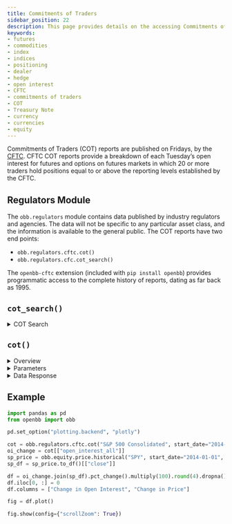 ```yaml
---
title: Commitments of Traders
sidebar_position: 22
description: This page provides details on the accessing Commitments of Traders reports with the OpenBB Platform, published by the CFTC weekly. There are explanations of the query parameters and data response, as well as examples for use.
keywords:
- futures
- commodities
- index
- indices
- positioning
- dealer
- hedge
- open interest
- CFTC
- commitments of traders
- COT
- Treasury Note
- currency
- currencies
- equity
---
```



<HeadTitle title="Commitments of Traders - User Guides | OpenBB Platform Docs" />

Commitments of Traders (COT) reports are published on Fridays, by the [CFTC](https://www.cftc.gov/MarketReports/CommitmentsofTraders/index.htm). CFTC COT reports provide a breakdown of each Tuesday’s open interest for futures and options on futures markets in which 20 or more traders hold positions equal to or above the reporting levels established by the CFTC.

## Regulators Module

The `obb.regulators` module contains data published by industry regulators and agencies. The data will not be specific to any particular asset class, and the information is available to the general public. The COT reports have two end points:

- `obb.regulators.cftc.cot()`
- `obb.regulators.cfc.cot_search()`

The `openbb-cftc` extension (included with `pip install openbb`) provides programmatic access to the complete history of reports, dating as far back as 1995.

## `cot_search()`

<details>
<summary mdxType="summary">COT Search</summary>

The `obb.regulators.cftc.cot_search()` endpoint is a curated list of current reports. The list can be searched by partial match - i.e., "resources" - and they are classified under categories and subcategories. Get the whole list with an empty query.

Indices - S&P 500, Nasdaq 100, Dow Jones Industrial Average, Russell 1000 & 2000, VIX, Bloomberg Commodity Index, etc. - can be found with the keyword "index".

The example below shows all the S&P reports.

```python
reports = obb.regulators.cftc.cot_search("s&p").to_df()
```

| code   | name                           | commodity_name                | category              | subcategory   |
|:-------|:-------------------------------|:------------------------------|:----------------------|:--------------|
| 43874A | S&P 500 ANNUAL DIVIDEND INDEX  | DIVIDEND INDICES              | FINANCIAL INSTRUMENTS | STOCK INDICES |
| 43874Q | S&P 500 QUARTERLY DIVIDEND IND | DIVIDEND INDICES              | FINANCIAL INSTRUMENTS | STOCK INDICES |
| 13874I | E-MINI S&P TECHNOLOGY INDEX    | S&P BROAD BASED STOCK INDICES | FINANCIAL INSTRUMENTS | STOCK INDICES |
| 138748 | E-MINI S&P CONSU STAPLES INDEX | S&P BROAD BASED STOCK INDICES | FINANCIAL INSTRUMENTS | STOCK INDICES |
| 13874A | E-MINI S&P 500                 | S&P BROAD BASED STOCK INDICES | FINANCIAL INSTRUMENTS | STOCK INDICES |
| 138749 | E-MINI S&P ENERGY INDEX        | S&P BROAD BASED STOCK INDICES | FINANCIAL INSTRUMENTS | STOCK INDICES |
| 13874W | ADJUSTED INT RATE S&P 500 TOTL | S&P BROAD BASED STOCK INDICES | FINANCIAL INSTRUMENTS | STOCK INDICES |
| 13874+ | S&P 500 Consolidated           | S&P BROAD BASED STOCK INDICES | FINANCIAL INSTRUMENTS | STOCK INDICES |
| 13874C | E-MINI S&P FINANCIAL INDEX     | S&P BROAD BASED STOCK INDICES | FINANCIAL INSTRUMENTS | STOCK INDICES |
| 33874A | E-MINI S&P 400 STOCK INDEX     | S&P BROAD BASED STOCK INDICES | FINANCIAL INSTRUMENTS | STOCK INDICES |
| 13874U | MICRO E-MINI S&P 500 INDEX     | S&P BROAD BASED STOCK INDICES | FINANCIAL INSTRUMENTS | STOCK INDICES |
| 13874J | E-MINI S&P UTILITIES INDEX     | S&P BROAD BASED STOCK INDICES | FINANCIAL INSTRUMENTS | STOCK INDICES |
| 13874R | E-MINI S&P REAL ESTATE INDEX   | S&P BROAD BASED STOCK INDICES | FINANCIAL INSTRUMENTS | STOCK INDICES |

</details>

## `cot()`

<details>
<summary mdxType="summary">Overview</summary>

The weekly reports are returned as a flat timeseries. The `id` parameter accepts a flexible input, using the "code" provides an exact match returning the complete history. See the Parameters section below for more information on entering symbols.

```python
sp = obb.regulators.cftc.cot("13874+")

# Display the change in open interest from the previous week, limiting to the last 5 reports.
sp.to_df().T.filter(like="change_in", axis=0).iloc[:,-5:]
```

|                             |   2024-10-15 |   2024-10-22 |   2024-10-29 |   2024-11-05 |   2024-11-12 |
|:----------------------------|-------------:|-------------:|-------------:|-------------:|-------------:|
| change_in_open_interest_all |        88416 |       -95881 |        35345 |       -28290 |       242306 |
| change_in_noncomm_long_all  |        22828 |        11329 |         7547 |        11680 |         -900 |
| change_in_noncomm_short_all |        -6723 |         3364 |       -43078 |       -44221 |        82742 |
| change_in_noncomm_spead_all |        29860 |       -46828 |        48684 |       -12005 |        83965 |
| change_in_comm_long_all     |        23939 |       -48592 |       -30357 |       -28563 |       140423 |
| change_in_comm_short_all    |        65620 |       -47838 |        38124 |        29856 |        76404 |
| change_in_tot_rept_long_all |        76627 |       -84092 |        25874 |       -28888 |       223488 |
| change_in_tot_rept_short    |        88757 |       -91302 |        43730 |       -26370 |       243111 |
| change_in_nonrept_long_all  |        11789 |       -11790 |         9471 |          598 |        18818 |
| change_in_nonrept_short_all |         -341 |        -4579 |        -8385 |        -1921 |         -805 |

:::note

:::

</details>

<details>
<summary mdxType="summary">Parameters</summary>

The parameters here will alter the type of report returned. Use `start_date` and `end_date` to request specific historical windows.

<details>
<summary mdxType="summary">`id: str`</summary>

The `id` parameter will accept different inputs:

- A "code" - i.e, "13874A" - which can be mapped using `cot_search()`, and can be any valid CFTC market contract code. This should be an exact match.
- A commodity name, category, or subcategory - i.e, "precious metals" for palladium, platinum, silver, and gold.
- A partial name match - i.e, "russell", "nasdaq", "japanese yen"
- "all" - returns all reports associated with the `report_type`, for the most recent date.

</details>

<details>
<summary mdxType="summary">`futures_only: bool = False`</summary>

When `True`, returns the futures-only report. Default is False, for the combined (futures and options) report.

</details>

<details>
<summary mdxType="summary">`report_type: Literal["legacy", "disaggregated", "financial", "supplemental"] = "legacy"`</summary>

The Legacy report is broken down by exchange with reported open interest by three trader classifications:
- commercial
- non-commercial
- non-reportable

Disaggregated reports are broken down by Agriculture and Natural Resource contracts, groups reportable open interest positions into four classifications:
- Producer/Merchant
- Swap Dealers
- Managed Money
- Other Reportables

The Traders in Financial Futures (TFF) report includes financial contracts, and the reported open interest has five classifications:
- Dealer
- Asset Manager
- Leveraged Money
- Other Reportables
- Non-Reportables

<details>
<summary mdxType="summary">Supplemental Explanation</summary>

:::info
Excerpt below is from the explanatory notes on the CFTC's [website](https://www.cftc.gov/MarketReports/CommitmentsofTraders/ExplanatoryNotes/index.htm)
:::

Based on the information contained in the report of futures-and-options combined in the short format, the Supplemental report shows an additional category of “Index Traders” in selected agricultural markets. These traders are drawn from the noncommercial and commercial categories. The noncommercial category includes positions of managed funds, pension funds, and other investors that are generally seeking exposure to a broad index of commodity prices as an asset class in an unleveraged and passively-managed manner. The commercial category includes positions for entities whose trading predominantly reflects hedging of over-the-counter transactions involving commodity indices—for example, a swap dealer holding long futures positions to hedge a short commodity index exposure opposite institutional traders, such as pension funds.

All of these traders—whether coming from the noncommercial or commercial categories—are generally replicating a commodity index by establishing long futures positions in the component markets and then rolling those positions forward from future to future using a fixed methodology. Some traders assigned to the Index Traders category are engaged in other futures activity that could not be disaggregated. As a result, the Index Traders category, which is typically made up of traders with long-only futures positions replicating an index, will include some long and short positions where traders have multi-dimensional trading activities, the preponderance of which is index trading. Likewise, the Index Traders category will not include some traders who are engaged in index trading, but for whom it does not represent a substantial part of their overall trading activity.

</details>

</details>

</details>

<details>
<summary mdxType="summary">Data Response</summary>

:::info
The number of fields returned will vary greatly (up to nearly 200) depending on the type of report and CFTC market contract. Numbers are generally categorized as below, in brackets is a key for isolating each group.

- Positions ('positions')
- Percent of open interest ('pct')
- Change in open interest ('change')
- Number of traders ('traders')
- Concentration Ratios ('conc')

See the CFTC's [website](https://www.cftc.gov/MarketReports/CommitmentsofTraders/ExplanatoryNotes/index.htm) for a detailed explanation of each.
:::

<details>
<summary mdxType="summary">Legacy Report Fields</summary>

```python
[
    "date",
    "report_week",
    "market_and_exchange_names",
    "cftc_contract_market_code",
    "cftc_market_code",
    "cftc_region_code",
    "cftc_commodity_code",
    "commodity",
    "commodity_group",
    "commodity_subgroup",
    "futonly_or_combined",
    "contract_units",
    "id",
    "contract_market_name",
    "open_interest_all",
    "noncomm_positions_long_all",
    "noncomm_positions_short_all",
    "noncomm_postions_spread_all",
    "comm_positions_long_all",
    "comm_positions_short_all",
    "tot_rept_positions_long_all",
    "tot_rept_positions_short",
    "nonrept_positions_long_all",
    "nonrept_positions_short_all",
    "open_interest_old",
    "noncomm_positions_long_old",
    "noncomm_positions_short_old",
    "noncomm_positions_spread",
    "comm_positions_long_old",
    "comm_positions_short_old",
    "tot_rept_positions_long_old",
    "tot_rept_positions_short_1",
    "nonrept_positions_long_old",
    "nonrept_positions_short_old",
    "open_interest_other",
    "noncomm_positions_long_other",
    "noncomm_positions_short_other",
    "noncomm_positions_spread_1",
    "comm_positions_long_other",
    "comm_positions_short_other",
    "tot_rept_positions_long_other",
    "tot_rept_positions_short_2",
    "nonrept_positions_long_other",
    "nonrept_positions_short_other",
    "change_in_open_interest_all",
    "change_in_noncomm_long_all",
    "change_in_noncomm_short_all",
    "change_in_noncomm_spead_all",
    "change_in_comm_long_all",
    "change_in_comm_short_all",
    "change_in_tot_rept_long_all",
    "change_in_tot_rept_short",
    "change_in_nonrept_long_all",
    "change_in_nonrept_short_all",
    "pct_of_open_interest_all",
    "pct_of_oi_noncomm_long_all",
    "pct_of_oi_noncomm_short_all",
    "pct_of_oi_noncomm_spread",
    "pct_of_oi_comm_long_all",
    "pct_of_oi_comm_short_all",
    "pct_of_oi_tot_rept_long_all",
    "pct_of_oi_tot_rept_short",
    "pct_of_oi_nonrept_long_all",
    "pct_of_oi_nonrept_short_all",
    "pct_of_open_interest_old",
    "pct_of_oi_noncomm_long_old",
    "pct_of_oi_noncomm_short_old",
    "pct_of_oi_noncomm_spread_1",
    "pct_of_oi_comm_long_old",
    "pct_of_oi_comm_short_old",
    "pct_of_oi_tot_rept_long_old",
    "pct_of_oi_tot_rept_short_1",
    "pct_of_oi_nonrept_long_old",
    "pct_of_oi_nonrept_short_old",
    "pct_of_open_interest_other",
    "pct_of_oi_noncomm_long_other",
    "pct_of_oi_noncomm_short_other",
    "pct_of_oi_noncomm_spread_2",
    "pct_of_oi_comm_long_other",
    "pct_of_oi_comm_short_other",
    "pct_of_oi_tot_rept_long_other",
    "pct_of_oi_tot_rept_short_2",
    "pct_of_oi_nonrept_long_other",
    "pct_of_oi_nonrept_short_other",
    "traders_tot_all",
    "traders_noncomm_long_all",
    "traders_noncomm_short_all",
    "traders_noncomm_spread_all",
    "traders_comm_long_all",
    "traders_comm_short_all",
    "traders_tot_rept_long_all",
    "traders_tot_rept_short_all",
    "traders_tot_old",
    "traders_noncomm_long_old",
    "traders_noncomm_short_old",
    "traders_noncomm_spead_old",
    "traders_comm_long_old",
    "traders_comm_short_old",
    "traders_tot_rept_long_old",
    "traders_tot_rept_short_old",
    "traders_tot_other",
    "traders_noncomm_long_other",
    "traders_noncomm_short_other",
    "traders_noncomm_spread_other",
    "traders_comm_long_other",
    "traders_comm_short_other",
    "traders_tot_rept_long_other",
    "traders_tot_rept_short_other",
    "conc_gross_le_4_tdr_long",
    "conc_gross_le_4_tdr_short",
    "conc_gross_le_8_tdr_long",
    "conc_gross_le_8_tdr_short",
    "conc_net_le_4_tdr_long_all",
    "conc_net_le_4_tdr_short_all",
    "conc_net_le_8_tdr_long_all",
    "conc_net_le_8_tdr_short_all",
    "conc_gross_le_4_tdr_long_1",
    "conc_gross_le_4_tdr_short_1",
    "conc_gross_le_8_tdr_long_1",
    "conc_gross_le_8_tdr_short_1",
    "conc_net_le_4_tdr_long_old",
    "conc_net_le_4_tdr_short_old",
    "conc_net_le_8_tdr_long_old",
    "conc_net_le_8_tdr_short_old",
    "conc_gross_le_4_tdr_long_2",
    "conc_gross_le_4_tdr_short_2",
    "conc_gross_le_8_tdr_long_2",
    "conc_gross_le_8_tdr_short_2",
    "conc_net_le_4_tdr_long_other",
    "conc_net_le_4_tdr_short_other",
    "conc_net_le_8_tdr_long_other",
    "conc_net_le_8_tdr_short_other",
]
```
</details>

<details>
<summary mdxType="summary">Disaggregated Report Fields</summary>

```python
[
    "date",
    "report_week",
    "market_and_exchange_names",
    "cftc_contract_market_code",
    "cftc_market_code",
    "cftc_region_code",
    "cftc_commodity_code",
    "cftc_subgroup_code",
    "commodity",
    "commodity_group",
    "commodity_subgroup",
    "futonly_or_combined",
    "contract_units",
    "id",
    "contract_market_name",
    "open_interest_all",
    "prod_merc_positions_long",
    "prod_merc_positions_short",
    "swap_positions_long_all",
    "swap_positions_short_all",
    "swap_positions_spread_all",
    "m_money_positions_long_all",
    "m_money_positions_short_all",
    "m_money_positions_spread",
    "other_rept_positions_long",
    "other_rept_positions_short",
    "other_rept_positions_spread",
    "tot_rept_positions_long_all",
    "tot_rept_positions_short",
    "nonrept_positions_long_all",
    "nonrept_positions_short_all",
    "open_interest_old",
    "prod_merc_positions_long_1",
    "prod_merc_positions_short_1",
    "swap_positions_long_old",
    "swap_positions_short_old",
    "swap_positions_spread_old",
    "m_money_positions_long_old",
    "m_money_positions_short_old",
    "m_money_positions_spread_1",
    "other_rept_positions_long_1",
    "other_rept_positions_short_1",
    "other_rept_positions_spread_1",
    "tot_rept_positions_long_old",
    "tot_rept_positions_short_1",
    "nonrept_positions_long_old",
    "nonrept_positions_short_old",
    "open_interest_other",
    "prod_merc_positions_long_2",
    "prod_merc_positions_short_2",
    "swap_positions_long_other",
    "swap_positions_short_other",
    "swap_positions_spread_other",
    "m_money_positions_long_other",
    "m_money_positions_short_other",
    "m_money_positions_spread_2",
    "other_rept_positions_long_2",
    "other_rept_positions_short_2",
    "other_rept_positions_spread_2",
    "tot_rept_positions_long_other",
    "tot_rept_positions_short_2",
    "nonrept_positions_long_other",
    "nonrept_positions_short_other",
    "change_in_open_interest_all",
    "change_in_prod_merc_long",
    "change_in_prod_merc_short",
    "change_in_swap_long_all",
    "change_in_swap_short_all",
    "change_in_swap_spread_all",
    "change_in_m_money_long_all",
    "change_in_m_money_short_all",
    "change_in_m_money_spread",
    "change_in_other_rept_long",
    "change_in_other_rept_short",
    "change_in_other_rept_spread",
    "change_in_tot_rept_long_all",
    "change_in_tot_rept_short",
    "change_in_nonrept_long_all",
    "change_in_nonrept_short_all",
    "pct_of_open_interest_all",
    "pct_of_oi_prod_merc_long",
    "pct_of_oi_prod_merc_short",
    "pct_of_oi_swap_long_all",
    "pct_of_oi_swap_short_all",
    "pct_of_oi_swap_spread_all",
    "pct_of_oi_m_money_long_all",
    "pct_of_oi_m_money_short_all",
    "pct_of_oi_m_money_spread",
    "pct_of_oi_other_rept_long",
    "pct_of_oi_other_rept_short",
    "pct_of_oi_other_rept_spread",
    "pct_of_oi_tot_rept_long_all",
    "pct_of_oi_tot_rept_short",
    "pct_of_oi_nonrept_long_all",
    "pct_of_oi_nonrept_short_all",
    "pct_of_open_interest_old",
    "pct_of_oi_prod_merc_long_1",
    "pct_of_oi_prod_merc_short_1",
    "pct_of_oi_swap_long_old",
    "pct_of_oi_swap_short_old",
    "pct_of_oi_swap_spread_old",
    "pct_of_oi_m_money_long_old",
    "pct_of_oi_m_money_short_old",
    "pct_of_oi_m_money_spread_1",
    "pct_of_oi_other_rept_long_1",
    "pct_of_oi_other_rept_short_1",
    "pct_of_oi_other_rept_spread_1",
    "pct_of_oi_tot_rept_long_old",
    "pct_of_oi_tot_rept_short_1",
    "pct_of_oi_nonrept_long_old",
    "pct_of_oi_nonrept_short_old",
    "pct_of_open_interest_other",
    "pct_of_oi_prod_merc_long_2",
    "pct_of_oi_prod_merc_short_2",
    "pct_of_oi_swap_long_other",
    "pct_of_oi_swap_short_other",
    "pct_of_oi_swap_spread_other",
    "pct_of_oi_m_money_long_other",
    "pct_of_oi_m_money_short_other",
    "pct_of_oi_m_money_spread_2",
    "pct_of_oi_other_rept_long_2",
    "pct_of_oi_other_rept_short_2",
    "pct_of_oi_other_rept_spread_2",
    "pct_of_oi_tot_rept_long_other",
    "pct_of_oi_tot_rept_short_2",
    "pct_of_oi_nonrept_long_other",
    "pct_of_oi_nonrept_short_other",
    "traders_tot_all",
    "traders_prod_merc_long_all",
    "traders_prod_merc_short_all",
    "traders_swap_short_all",
    "traders_m_money_short_all",
    "traders_m_money_spread_all",
    "traders_other_rept_long_all",
    "traders_other_rept_spread",
    "traders_tot_rept_long_all",
    "traders_tot_rept_short_all",
    "traders_tot_old",
    "traders_prod_merc_long_old",
    "traders_prod_merc_short_old",
    "traders_swap_short_old",
    "traders_m_money_short_old",
    "traders_m_money_spread_old",
    "traders_other_rept_long_old",
    "traders_other_rept_spread_1",
    "traders_tot_rept_long_old",
    "traders_tot_rept_short_old",
    "traders_tot_other",
    "traders_prod_merc_long_other",
    "traders_prod_merc_short_other",
    "traders_swap_long_other",
    "traders_swap_short_other",
    "traders_swap_spread_other",
    "traders_m_money_long_other",
    "traders_m_money_short_other",
    "traders_m_money_spread_other",
    "traders_other_rept_long_other",
    "traders_other_rept_short_2",
    "traders_other_rept_spread_2",
    "traders_tot_rept_long_other",
    "traders_tot_rept_short_other",
    "conc_gross_le_4_tdr_long",
    "conc_gross_le_4_tdr_short",
    "conc_gross_le_8_tdr_long",
    "conc_gross_le_8_tdr_short",
    "conc_net_le_4_tdr_long_all",
    "conc_net_le_4_tdr_short_all",
    "conc_net_le_8_tdr_long_all",
    "conc_net_le_8_tdr_short_all",
    "conc_gross_le_4_tdr_long_1",
    "conc_gross_le_4_tdr_short_1",
    "conc_gross_le_8_tdr_long_1",
    "conc_gross_le_8_tdr_short_1",
    "conc_net_le_4_tdr_long_old",
    "conc_net_le_4_tdr_short_old",
    "conc_net_le_8_tdr_long_old",
    "conc_net_le_8_tdr_short_old",
    "conc_gross_le_4_tdr_long_2",
    "conc_gross_le_4_tdr_short_2",
    "conc_gross_le_8_tdr_long_2",
    "conc_gross_le_8_tdr_short_2",
    "conc_net_le_4_tdr_long_other",
    "conc_net_le_4_tdr_short_other",
    "conc_net_le_8_tdr_long_other",
    "conc_net_le_8_tdr_short_other",
    "traders_swap_long_all",
    "traders_swap_spread_all",
    "traders_m_money_long_all",
    "traders_other_rept_short",
    "traders_swap_long_old",
    "traders_swap_spread_old",
    "traders_m_money_long_old",
    "traders_other_rept_short_1",
]
```
</details>

<details>
<summary mdxType="summary">Financial Report Fields</summary>

```python
[
    "date",
    "report_week",
    "market_and_exchange_names",
    "cftc_contract_market_code",
    "cftc_market_code",
    "cftc_region_code",
    "cftc_commodity_code",
    "cftc_subgroup_code",
    "commodity",
    "commodity_group",
    "commodity_subgroup",
    "futonly_or_combined",
    "contract_units",
    "id",
    "contract_market_name",
    "open_interest_all",
    "dealer_positions_long_all",
    "dealer_positions_short_all",
    "dealer_positions_spread_all",
    "asset_mgr_positions_long",
    "asset_mgr_positions_short",
    "asset_mgr_positions_spread",
    "lev_money_positions_long",
    "lev_money_positions_short",
    "lev_money_positions_spread",
    "other_rept_positions_long",
    "other_rept_positions_short",
    "other_rept_positions_spread",
    "tot_rept_positions_long_all",
    "tot_rept_positions_short",
    "nonrept_positions_long_all",
    "nonrept_positions_short_all",
    "change_in_open_interest_all",
    "change_in_dealer_long_all",
    "change_in_dealer_short_all",
    "change_in_dealer_spread_all",
    "change_in_asset_mgr_long",
    "change_in_asset_mgr_short",
    "change_in_asset_mgr_spread",
    "change_in_lev_money_long",
    "change_in_lev_money_short",
    "change_in_lev_money_spread",
    "change_in_other_rept_long",
    "change_in_other_rept_short",
    "change_in_other_rept_spread",
    "change_in_tot_rept_long_all",
    "change_in_tot_rept_short",
    "change_in_nonrept_long_all",
    "change_in_nonrept_short_all",
    "pct_of_open_interest_all",
    "pct_of_oi_dealer_long_all",
    "pct_of_oi_dealer_short_all",
    "pct_of_oi_dealer_spread_all",
    "pct_of_oi_asset_mgr_long",
    "pct_of_oi_asset_mgr_short",
    "pct_of_oi_asset_mgr_spread",
    "pct_of_oi_lev_money_long",
    "pct_of_oi_lev_money_short",
    "pct_of_oi_lev_money_spread",
    "pct_of_oi_other_rept_long",
    "pct_of_oi_other_rept_short",
    "pct_of_oi_other_rept_spread",
    "pct_of_oi_tot_rept_long_all",
    "pct_of_oi_tot_rept_short",
    "pct_of_oi_nonrept_long_all",
    "pct_of_oi_nonrept_short_all",
    "traders_tot_all",
    "traders_dealer_short_all",
    "traders_dealer_spread_all",
    "traders_asset_mgr_long_all",
    "traders_lev_money_long_all",
    "traders_lev_money_short_all",
    "traders_lev_money_spread",
    "traders_other_rept_long_all",
    "traders_other_rept_short",
    "traders_tot_rept_long_all",
    "traders_tot_rept_short_all",
    "conc_gross_le_4_tdr_long",
    "conc_gross_le_4_tdr_short",
    "conc_gross_le_8_tdr_long",
    "conc_gross_le_8_tdr_short",
    "conc_net_le_4_tdr_long_all",
    "conc_net_le_4_tdr_short_all",
    "conc_net_le_8_tdr_long_all",
    "conc_net_le_8_tdr_short_all",
    "traders_dealer_long_all",
    "traders_asset_mgr_short_all",
    "traders_asset_mgr_spread",
    "traders_other_rept_spread",
]
```
</details>

<details>
<summary mdxType="summary">Supplemental Report Fields</summary>

```python
[
    "date",
    "report_week",
    "market_and_exchange_names",
    "cftc_contract_market_code",
    "cftc_market_code",
    "cftc_region_code",
    "cftc_commodity_code",
    "commodity",
    "commodity_group",
    "commodity_subgroup",
    "contract_units",
    "id",
    "contract_market_name",
    "open_interest_all",
    "ncomm_postions_long_all_nocit",
    "ncomm_postions_short_all_nocit",
    "ncomm_postions_spread_all_nocit",
    "comm_positions_long_all_nocit",
    "comm_positions_short_all_nocit",
    "tot_rept_positions_long_all",
    "tot_rept_positions_short",
    "nonrept_positions_long_all",
    "nonrept_positions_short_all",
    "cit_positions_long_all",
    "cit_positions_short_all",
    "change_open_interest_all",
    "change_noncomm_long_all_nocit",
    "change_noncomm_short_all_nocit",
    "change_noncomm_spead_all_nocit",
    "change_comm_long_all_nocit",
    "change_comm_short_all_nocit",
    "change_tot_rept_long_all",
    "change_tot_rept_short_all",
    "change_nonrept_long_all",
    "change_nonrept_short_all",
    "change_cit_long_all",
    "change_cit_short_all",
    "pct_open_interest_all",
    "pct_oi_noncomm_long_all_nocit",
    "pct_oi_noncomm_short_all_nocit",
    "pct_oi_noncomm_spread_all_nocit",
    "pct_oi_comm_long_all_nocit",
    "pct_oi_comm_short_all_nocit",
    "pct_oi_tot_rept_long_all_nocit",
    "pct_oi_tot_rept_short_all_nocit",
    "pct_oi_nonrept_long_all_nocit",
    "pct_oi_nonrept_short_all_nocit",
    "pct_oi_cit_long_all",
    "pct_oi_cit_short_all",
    "traders_tot_all",
    "traders_noncomm_long_all_nocit",
    "traders_noncomm_short_all_nocit",
    "traders_noncomm_spread_all_nocit",
    "traders_comm_long_all_nocit",
    "traders_comm_short_all_nocit",
    "traders_tot_rept_long_all_nocit",
    "traders_tot_rept_short_all_nocit",
    "traders_cit_long_all",
    "traders_cit_short_all",
]
```
</details>

</details>

## Example

```python
import pandas as pd
from openbb import obb

pd.set_option("plotting.backend", "plotly")

cot = obb.regulators.cftc.cot("S&P 500 Consolidated", start_date="2014-01-01").to_df()
oi_change = cot[["open_interest_all"]]
sp_price = obb.equity.price.historical("SPY", start_date="2014-01-01", interval="1d", provider="yfinance")
sp_df = sp_price.to_df()[["close"]]

df = oi_change.join(sp_df).pct_change().multiply(100).round(4).dropna()
df.iloc[0, :] = 0
df.columns = ["Change in Open Interest", "Change in Price"]

fig = df.plot()

fig.show(config={"scrollZoom": True})
```
